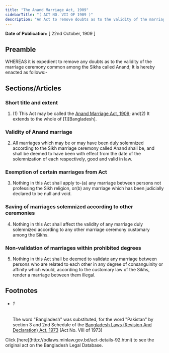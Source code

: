```yaml
---
title: "The Anand Marriage Act, 1909"
sidebarTitle: "( ACT NO. VII OF 1909 )"
description: "An Act to remove doubts as to the validity of the marriage ceremony common among the Sikhs called Anand"
---
```


**Date of Publication:** [ 22nd October, 1909 ]

## Preamble

WHEREAS it is expedient to remove any doubts as to the validity of the marriage ceremony common among the Sikhs called Anand; It is hereby enacted as follows:-

## Sections/Articles

### Short title and extent

1. (1) This Act may be called the [Anand Marriage Act, 1909](/laws/act-92 "Anand Marriage Act, 1909"); and(2) It extends to the whole of [1][Bangladesh].

### Validity of Anand marriage

2. All marriages which may be or may have been duly solemnized according to the Sikh marriage ceremony called Anand shall be, and shall be deemed to have been with effect from the date of the solemnization of each respectively, good and valid in law.

### Exemption of certain marriages from Act

3. Nothing in this Act shall apply to-(a) any marriage between persons not professing the Sikh religion, or(b) any marriage which has been judicially declared to be null and void.

### Saving of marriages solemnized according to other ceremonies

4. Nothing in this Act shall affect the validity of any marriage duly solemnized according to any other marriage ceremony customary among the Sikhs.

### Non-validation of marriages within prohibited degrees

5. Nothing in this Act shall be deemed to validate any marriage between persons who are related to each other in any degree of consanguinity or affinity which would, according to the customary law of the Sikhs, render a marriage between them illegal.

## Footnotes

- ###### 1

  The word "Bangladesh" was substituted, for the word "Pakistan" by section 3 and 2nd Schedule of the [Bangladesh Laws (Revision And Declaration) Act, 1973](/laws/act-430 "Bangladesh Laws (Revision And Declaration) Act, 1973") (Act No. VIII of 1973)

<Note>
  Click [here](http://bdlaws.minlaw.gov.bd/act-details-92.html) to see the original act on the Bangladesh Legal Database.
</Note>

